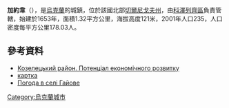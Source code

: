 {{coord|51|4|45|N|31|6|21|E|scale:100000|display=title}}

'''加約韋'''（{{lang-uk|Гайове}}），是[[烏克蘭|烏克蘭]]的城鎮，位於該國北部[[切爾尼戈夫州|切爾尼戈夫州]]，由[[科澤列齊區|科澤列齊區]]負責管轄，始建於1653年，面積1.32平方公里，海拔高度121米，2001年人口235，人口密度每平方公里178.03人。

==參考資料==
*[http://cg.gov.ua/web_docs/1/2014/03/docs/KOZELETS.PDF Козелецький район. Потенціал економічного розвитку]{{Wayback|url=http://cg.gov.ua/web_docs/1/2014/03/docs/KOZELETS.PDF |date=20151222113731 }}
*[http://w1.c1.rada.gov.ua/pls/z7503/A005?rf7571=44620 картка]{{Wayback|url=http://w1.c1.rada.gov.ua/pls/z7503/A005?rf7571=44620 |date=20151226180237 }}
* [http://weather.in.ua/ua/chernigovskaja/4799 Погода в селі Гайове]{{Wayback|url=http://weather.in.ua/ua/chernigovskaja/4799 |date=20111220120332 }}

{{Ukraine-geo-stub}}
[[Category:烏克蘭城市|Category:烏克蘭城市]]